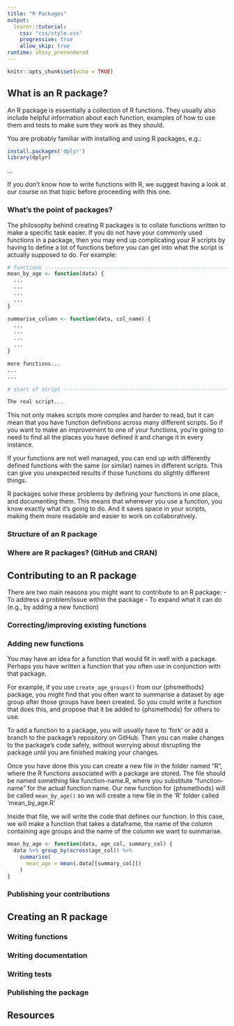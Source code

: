 ```yaml
---
title: "R Packages"
output: 
  learnr::tutorial:
    css: "css/style.css"
    progressive: true
    allow_skip: true
runtime: shiny_prerendered
---
```


```r
knitr::opts_chunk$set(echo = TRUE)
```

## What is an R package?

An R package is essentially a collection of R functions. They usually also include helpful information about each function, examples of how to use them and tests to make sure they work as they should.

You are probably familiar with installing and using R packages, e.g.:

```r
install.packages('dplyr')
library(dplyr)
```

...

If you don't know how to write functions with R, we suggest having a look at our course on that topic <LINK TO FUNCTIONS COURSE> before proceeding with this one.

### What's the point of packages?

The philosophy behind creating R packages is to collate functions written to make a specific task easier. If you do not have your commonly used functions in a package, then you may end up complicating your R scripts by having to define a lot of functions before you can get into what the script is actually supposed to do. For example:

```r
# functions ---------------------------------------------------------------
mean_by_age <- function(data) {
  ...
  ...
  ...
  ...
}

summarise_column <- function(data, col_name) {
  ...
  ...
  ...
  ...
}

more functions...
...
...

# start of script ---------------------------------------------------------

The real script...

```

This not only makes scripts more complex and harder to read, but it can mean that you have function definitions across many different scripts. So if you want to make an improvement to one of your functions, you're going to need to find all the places you have defined it and change it in every instance. 

If your functions are not well managed, you can end up with differently defined functions with the same (or similar) names in different scripts. This can give you unexpected results if those functions do slightly different things.

R packages solve these problems by defining your functions in one place, and documenting them. This means that whenever you use a function, you know exactly what it's going to do. And it saves space in your scripts, making them more readable and easier to work on collaboratively.

### Structure of an R package

### Where are R packages? (GitHub and CRAN)

## Contributing to an R package

There are two main reasons you might want to contribute to an R package:
- To address a problem/issue within the package
- To expand what it can do (e.g., by adding a new function)

### Correcting/improving existing functions

### Adding new functions

You may have an idea for a function that would fit in well with a package.
Perhaps you have written a function that you often use in conjunction with that package.

For example, if you use `create_age_groups()` from our {phsmethods} package, you might find that you often want to summarise a dataset by age group after those groups have been created. So you could write a function that does this, and propose that it be added to {phsmethods} for others to use.

To add a function to a package, you will usually have to 'fork' or add a branch to the package's repository on GitHub. Then you can make changes to the package's code safely, without worrying about disrupting the package until you are finished making your changes.

Once you have done this you can create a new file in the folder named "R", where the R functions associated with a package are stored. The file should be named something like function-name.R, where you substitute "function-name" for the actual function name. Our new function for {phsmethods} will be called `mean_by_age()` so we will create a new file in the 'R' folder called 'mean_by_age.R'

Inside that file, we will write the code that defines our function. In this case, we will make a function that takes a dataframe, the name of the column containing age groups and the name of the column we want to summarise.

```r
mean_by_age <- function(data, age_col, summary_col) {
  data %>% group_by(across(age_col)) %>% 
    summarise(
      mean_age = mean(.data[[summary_col]])
    )
}
```


### Publishing your contributions

## Creating an R package

### Writing functions

### Writing documentation

### Writing tests

### Publishing the package

## Resources
